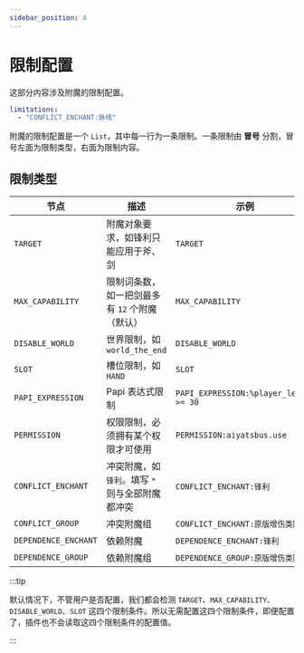 ```yaml
---
sidebar_position: 4
---
```


# 限制配置

这部分内容涉及附魔的限制配置。

```yaml
limitations:
  - "CONFLICT_ENCHANT:脉络"
```

附魔的限制配置是一个 `List`，其中每一行为一条限制。一条限制由 **冒号** 分割，冒号左面为限制类型，右面为限制内容。

## 限制类型

| 节点            | 描述                       | 示例                    |
|-----------------|----------------------------|------------------------|
| `TARGET`        | 附魔对象要求，如锋利只能应用于斧、剑 | `TARGET` |
| `MAX_CAPABILITY`| 限制词条数，如一把剑最多有 `12` 个附魔（默认）           | `MAX_CAPABILITY` |
| `DISABLE_WORLD` | 世界限制，如 `world_the_end` | `DISABLE_WORLD` |
| `SLOT` | 槽位限制，如 `HAND` | `SLOT` |
| `PAPI_EXPRESSION`            | Papi 表达式限制 | `PAPI_EXPRESSION:%player_level% >= 30` |
| `PERMISSION`    | 权限限制，必须拥有某个权限才可使用 | `PERMISSION:aiyatsbus.use` |
| `CONFLICT_ENCHANT` | 冲突附魔，如 `锋利`。填写 `*` 则与全部附魔都冲突 | `CONFLICT_ENCHANT:锋利` |
| `CONFLICT_GROUP` | 冲突附魔组 | `CONFLICT_ENCHANT:原版增伤类附魔` |
| `DEPENDENCE_ENCHANT` | 依赖附魔 | `DEPENDENCE_ENCHANT:锋利` |
| `DEPENDENCE_GROUP` | 依赖附魔组 | `DEPENDENCE_GROUP:原版增伤类附魔` |

:::tip

默认情况下，不管用户是否配置，我们都会检测 `TARGET`、`MAX_CAPABILITY`、`DISABLE_WORLD`、`SLOT` 这四个限制条件。所以无需配置这四个限制条件，即便配置了，插件也不会读取这四个限制条件的配置值。

:::